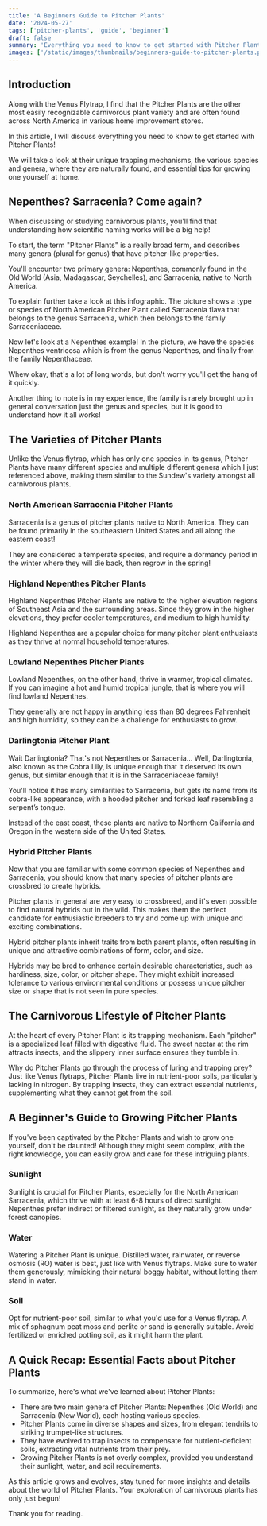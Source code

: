 ```yaml
---
title: 'A Beginners Guide to Pitcher Plants'
date: '2024-05-27'
tags: ['pitcher-plants', 'guide', 'beginner']
draft: false
summary: 'Everything you need to know to get started with Pitcher Plants, including their unique trapping mechanisms, various species and genera, natural habitats, and essential growing tips.'
images: ['/static/images/thumbnails/beginners-guide-to-pitcher-plants.png']
---
```


## Introduction

Along with the Venus Flytrap, I find that the Pitcher Plants are the other most easily recognizable carnivorous plant variety and are often found across North America in various home improvement stores.

In this article, I will discuss everything you need to know to get started with Pitcher Plants!

We will take a look at their unique trapping mechanisms, the various species and genera, where they are naturally found, and essential tips for growing one yourself at home.

## Nepenthes? Sarracenia? Come again?

When discussing or studying carnivorous plants, you'll find that understanding how scientific naming works will be a big help!

To start, the term "Pitcher Plants" is a really broad term, and describes many genera (plural for genus) that have pitcher-like properties.

You'll encounter two primary genera: Nepenthes, commonly found in the Old World (Asia, Madagascar, Seychelles), and Sarracenia, native to North America.

To explain further take a look at this infographic. The picture shows a type or species of North American Pitcher Plant called Sarracenia flava that belongs to the genus Sarracenia, which then belongs to the family Sarraceniaceae.

Now let's look at a Nepenthes example! In the picture, we have the species Nepenthes ventricosa which is from the genus Nepenthes, and finally from the family Nepenthaceae.

Whew okay, that's a lot of long words, but don't worry you'll get the hang of it quickly.

Another thing to note is in my experience, the family is rarely brought up in general conversation just the genus and species, but it is good to understand how it all works!

## The Varieties of Pitcher Plants

Unlike the Venus flytrap, which has only one species in its genus, Pitcher Plants have many different species and multiple different genera which I just referenced above, making them similar to the Sundew's variety amongst all carnivorous plants.

### North American Sarracenia Pitcher Plants

Sarracenia is a genus of pitcher plants native to North America. They can be found primarily in the southeastern United States and all along the eastern coast!

They are considered a temperate species, and require a dormancy period in the winter where they will die back, then regrow in the spring!

### Highland Nepenthes Pitcher Plants

Highland Nepenthes Pitcher Plants are native to the higher elevation regions of Southeast Asia and the surrounding areas. Since they grow in the higher elevations, they prefer cooler temperatures, and medium to high humidity.

Highland Nepenthes are a popular choice for many pitcher plant enthusiasts as they thrive at normal household temperatures.

### Lowland Nepenthes Pitcher Plants

Lowland Nepenthes, on the other hand, thrive in warmer, tropical climates. If you can imagine a hot and humid tropical jungle, that is where you will find lowland Nepenthes.

They generally are not happy in anything less than 80 degrees Fahrenheit and high humidity, so they can be a challenge for enthusiasts to grow.

### Darlingtonia Pitcher Plant

Wait Darlingtonia? That's not Nepenthes or Sarracenia… Well, Darlingtonia, also known as the Cobra Lily, is unique enough that it deserved its own genus, but similar enough that it is in the Sarraceniaceae family!

You'll notice it has many similarities to Sarracenia, but gets its name from its cobra-like appearance, with a hooded pitcher and forked leaf resembling a serpent’s tongue.

Instead of the east coast, these plants are native to Northern California and Oregon in the western side of the United States.

### Hybrid Pitcher Plants

Now that you are familiar with some common species of Nepenthes and Sarracenia, you should know that many species of pitcher plants are crossbred to create hybrids.

Pitcher plants in general are very easy to crossbreed, and it's even possible to find natural hybrids out in the wild. This makes them the perfect candidate for enthusiastic breeders to try and come up with unique and exciting combinations.

Hybrid pitcher plants inherit traits from both parent plants, often resulting in unique and attractive combinations of form, color, and size.

Hybrids may be bred to enhance certain desirable characteristics, such as hardiness, size, color, or pitcher shape. They might exhibit increased tolerance to various environmental conditions or possess unique pitcher size or shape that is not seen in pure species.

## The Carnivorous Lifestyle of Pitcher Plants

At the heart of every Pitcher Plant is its trapping mechanism. Each "pitcher" is a specialized leaf filled with digestive fluid. The sweet nectar at the rim attracts insects, and the slippery inner surface ensures they tumble in.

Why do Pitcher Plants go through the process of luring and trapping prey? Just like Venus flytraps, Pitcher Plants live in nutrient-poor soils, particularly lacking in nitrogen. By trapping insects, they can extract essential nutrients, supplementing what they cannot get from the soil.

## A Beginner's Guide to Growing Pitcher Plants

If you've been captivated by the Pitcher Plants and wish to grow one yourself, don't be daunted! Although they might seem complex, with the right knowledge, you can easily grow and care for these intriguing plants.

### Sunlight

Sunlight is crucial for Pitcher Plants, especially for the North American Sarracenia, which thrive with at least 6-8 hours of direct sunlight. Nepenthes prefer indirect or filtered sunlight, as they naturally grow under forest canopies.

### Water

Watering a Pitcher Plant is unique. Distilled water, rainwater, or reverse osmosis (RO) water is best, just like with Venus flytraps. Make sure to water them generously, mimicking their natural boggy habitat, without letting them stand in water.

### Soil

Opt for nutrient-poor soil, similar to what you'd use for a Venus flytrap. A mix of sphagnum peat moss and perlite or sand is generally suitable. Avoid fertilized or enriched potting soil, as it might harm the plant.

## A Quick Recap: Essential Facts about Pitcher Plants

To summarize, here's what we've learned about Pitcher Plants:

- There are two main genera of Pitcher Plants: Nepenthes (Old World) and Sarracenia (New World), each hosting various species.
- Pitcher Plants come in diverse shapes and sizes, from elegant tendrils to striking trumpet-like structures.
- They have evolved to trap insects to compensate for nutrient-deficient soils, extracting vital nutrients from their prey.
- Growing Pitcher Plants is not overly complex, provided you understand their sunlight, water, and soil requirements.

As this article grows and evolves, stay tuned for more insights and details about the world of Pitcher Plants. Your exploration of carnivorous plants has only just begun!

Thank you for reading.
